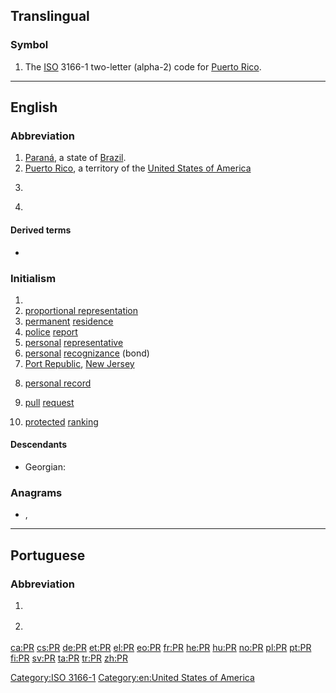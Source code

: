 {{also|pr|Pr|.pr|-pr-|P.R.|Pr.}}
==Translingual==

===Symbol===
{{head|mul|symbol}}

# The [[ISO]] 3166-1 two-letter (alpha-2) code for [[Puerto Rico]].

[[Category:ISO 3166-1]]

----

==English==

===Abbreviation===
{{rfc-header|Abbreviation}}
{{head|en|abbreviation}}

# [[Paraná]], a state of [[Brazil]].
# [[Puerto Rico]], a territory of the [[United States of America]]
# {{lb|en|electronics}} {{abbreviation of|preset|lang=en}}
# {{lb|en|sports}} {{abbreviation of|lang=en|[[Paralympic]] [[record]]}}

====Derived terms====
* {{sense|Puerto Rico}} {{l|en|PRUSVI}}

===Initialism===
{{rfc-header|Initialism}}
{{head|en|initialism}}

# {{initialism of|lang=en|public relations}}
# [[proportional representation]]
# [[permanent]] [[residence]]
# [[police]] [[report]]
# [[personal]] [[representative]]
# [[personal]] [[recognizance]] (bond)
# [[Port Republic]], [[New Jersey]]
# {{lb|en|sports}} [[personal record]]
# {{lb|en|computing}} [[pull]] [[request]]
# {{lb|en|tennis}} [[protected]] [[ranking]]

====Descendants====
* Georgian: {{l|ka|პიარი}}

===Anagrams===
* {{l|en|RP}}, {{l|en|R/P}}

[[Category:en:United States of America]]

----

==Portuguese==

===Abbreviation===
{{rfc-header|Abbreviation}}
{{head|pt|abbreviation}}

# {{lb|pt|Brazil}} {{abbreviation of|Paraná|lang=pt}} {{gloss|Brazilian state}}
# {{lb|pt|Portugal}} {{initialism of|[[presidente|Presidente]] da [[república|República]]|lang=pt}}

[[ca:PR]]
[[cs:PR]]
[[de:PR]]
[[et:PR]]
[[el:PR]]
[[eo:PR]]
[[fr:PR]]
[[he:PR]]
[[hu:PR]]
[[no:PR]]
[[pl:PR]]
[[pt:PR]]
[[fi:PR]]
[[sv:PR]]
[[ta:PR]]
[[tr:PR]]
[[zh:PR]]